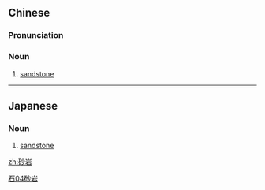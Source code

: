 ==Chinese==
{{zh-forms}}

===Pronunciation===
{{zh-pron
|m=shāyán
|cat=n
}}

===Noun===
{{zh-noun}}

# [[sandstone]]

[[Category:zh:Geology|石04砂岩]]

----

==Japanese==
{{ja-kanjitab|砂|岩}}

===Noun===
{{ja-noun|さがん}}

{{ja-noun|しゃがん}}

# [[sandstone]]

[[zh:砂岩]]